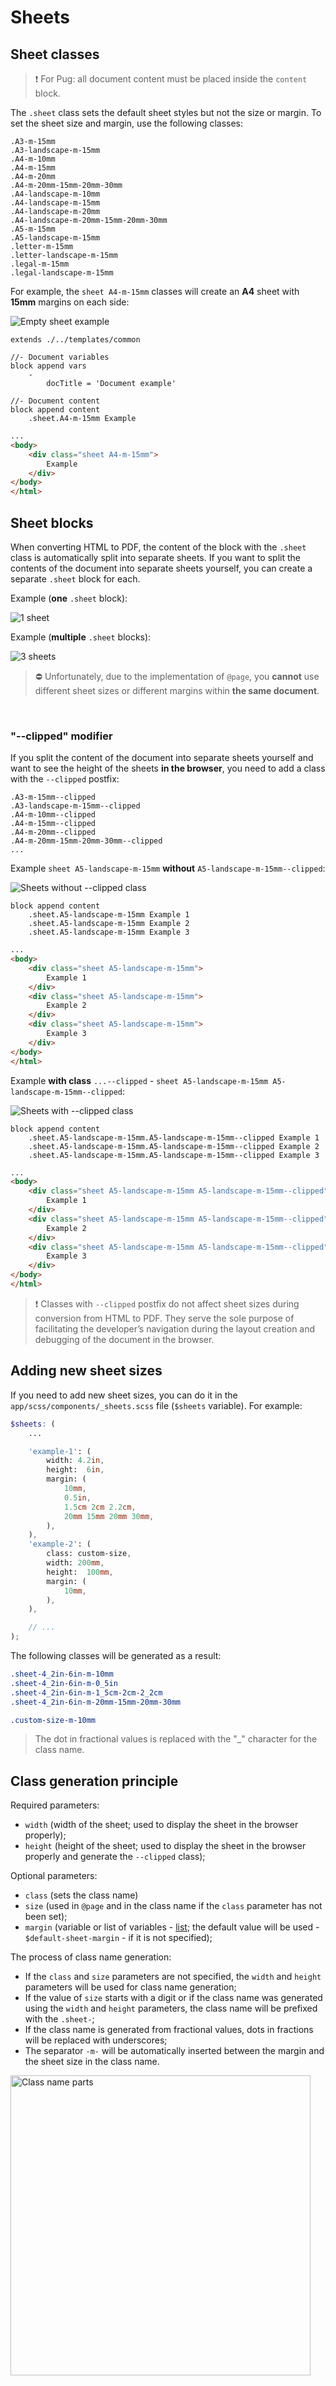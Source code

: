
<Meta title='Sheet/Sheet' />

<style>{`
	.docblock-source {
		margin: 16px 0;
	}
`}</style>


# Sheets

## Sheet classes

> ❗️ For Pug: all document content must be placed inside the `content` block.

The `.sheet` class sets the default sheet styles but not the size or margin. To set the sheet size and margin, use the
following classes:

```
.A3-m-15mm
.A3-landscape-m-15mm
.A4-m-10mm
.A4-m-15mm
.A4-m-20mm
.A4-m-20mm-15mm-20mm-30mm
.A4-landscape-m-10mm
.A4-landscape-m-15mm
.A4-landscape-m-20mm
.A4-landscape-m-20mm-15mm-20mm-30mm
.A5-m-15mm
.A5-landscape-m-15mm
.letter-m-15mm
.letter-landscape-m-15mm
.legal-m-15mm
.legal-landscape-m-15mm
```

For example, the `sheet A4-m-15mm` classes will create an **A4** sheet with **15mm** margins on each side:

<img src="./img/examples/empty-sheet-example-scheme.jpg" alt="Empty sheet example" />

```pug
extends ./../templates/common

//- Document variables
block append vars
	-
		docTitle = 'Document example'

//- Document content
block append content
	.sheet.A4-m-15mm Example
```

```html
...
<body>
	<div class="sheet A4-m-15mm">
		Example
	</div>
</body>
</html>
```


## Sheet blocks

When converting HTML to PDF, the content of the block with the `.sheet` class is automatically split into separate
sheets. If you want to split the contents of the document into separate sheets yourself, you can create a separate
`.sheet` block for each.

Example (**one** `.sheet` block):

<img src="./img/examples/1-sheet.jpg" class="storybook-image" alt="1 sheet" />

Example (**multiple** `.sheet` blocks):

<img src="./img/examples/3-sheets.jpg" class="storybook-image" alt="3 sheets" />

> ⛔️ Unfortunately, due to the implementation of `@page`, you **cannot** use different sheet sizes or different margins
> within **the same document**.

<br/>

### "--clipped" modifier

If you split the content of the document into separate sheets yourself and want to see the height of the sheets
**in the browser**, you need to add a class with the `--clipped` postfix:

```
.A3-m-15mm--clipped
.A3-landscape-m-15mm--clipped
.A4-m-10mm--clipped
.A4-m-15mm--clipped
.A4-m-20mm--clipped
.A4-m-20mm-15mm-20mm-30mm--clipped
...
```

Example `sheet A5-landscape-m-15mm` **without** `A5-landscape-m-15mm--clipped`:

<img src="./img/examples/no-clipped.jpg" class="storybook-image" alt="Sheets without --clipped class" />

```
block append content
	.sheet.A5-landscape-m-15mm Example 1
	.sheet.A5-landscape-m-15mm Example 2
	.sheet.A5-landscape-m-15mm Example 3
```

```html
...
<body>
	<div class="sheet A5-landscape-m-15mm">
		Example 1
	</div>
	<div class="sheet A5-landscape-m-15mm">
		Example 2
	</div>
	<div class="sheet A5-landscape-m-15mm">
		Example 3
	</div>
</body>
</html>
```

Example **with class** `...--clipped` - `sheet A5-landscape-m-15mm A5-landscape-m-15mm--clipped`:

<img src="./img/examples/clipped.jpg" class="storybook-image" alt="Sheets with --clipped class" />

```pug
block append content
	.sheet.A5-landscape-m-15mm.A5-landscape-m-15mm--clipped Example 1
	.sheet.A5-landscape-m-15mm.A5-landscape-m-15mm--clipped Example 2
	.sheet.A5-landscape-m-15mm.A5-landscape-m-15mm--clipped Example 3
```

```html
...
<body>
	<div class="sheet A5-landscape-m-15mm A5-landscape-m-15mm--clipped">
		Example 1
	</div>
	<div class="sheet A5-landscape-m-15mm A5-landscape-m-15mm--clipped">
		Example 2
	</div>
	<div class="sheet A5-landscape-m-15mm A5-landscape-m-15mm--clipped">
		Example 3
	</div>
</body>
</html>
```

> ❗️ Classes with `--clipped` postfix do not affect sheet sizes during conversion from HTML to PDF. They serve the sole
> purpose of facilitating the developer’s navigation during the layout creation and debugging of the document in the
> browser.

## Adding new sheet sizes

If you need to add new sheet sizes, you can do it in the `app/scss/components/_sheets.scss` file (`$sheets` variable).
For example:

```scss
$sheets: (
	...

	'example-1': (
		width: 4.2in,
		height:  6in,
		margin: (
			10mm,
			0.5in,
			1.5cm 2cm 2.2cm,
			20mm 15mm 20mm 30mm,
		),
	),
	'example-2': (
		class: custom-size,
		width: 200mm,
		height:  100mm,
		margin: (
			10mm,
		),
	),

	// ...
);
```

The following classes will be generated as a result:

```scss
.sheet-4_2in-6in-m-10mm
.sheet-4_2in-6in-m-0_5in
.sheet-4_2in-6in-m-1_5cm-2cm-2_2cm
.sheet-4_2in-6in-m-20mm-15mm-20mm-30mm

.custom-size-m-10mm
```

> The dot in fractional values is replaced with the "_" character for the class name.


## Class generation principle

Required parameters:
- `width` (width of the sheet; used to display the sheet in the browser properly);
- `height` (height of the sheet; used to display the sheet in the browser properly and generate the `--clipped` class);

Optional parameters:
- `class` (sets the class name)
- `size` (used in `@page` and in the class name if the `class` parameter has not been set);
- `margin` (variable or list of variables - [list](https://sass-lang.com/documentation/values/lists); the default value
will be used - `$default-sheet-margin` - if it is not specified);

The process of class name generation:
- If the `class` and `size` parameters are not specified, the `width` and `height` parameters will be used for class
name generation;
- If the value of `size` starts with a digit or if the class name was generated using the `width` and `height`
parameters, the class name will be prefixed with the `.sheet-`;
- If the class name is generated from fractional values, dots in fractions will be replaced with underscores;
- The separator `-m-` will be automatically inserted between the margin and the sheet size in the class name.

<img src="./img/examples/class-name-example.jpg" width="480" alt="Class name parts" />

